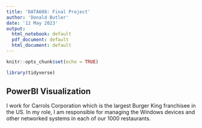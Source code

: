 ```yaml
---
title: 'DATA608: Final Project'
author: 'Donald Butler'
date: '12 May 2023'
output:
  html_notebook: default
  pdf_document: default
  html_document: default
---
```


```r
knitr::opts_chunk$set(echo = TRUE)
```

```r
library(tidyverse)
```

## PowerBI Visualization

I work for Carrols Corporation which is the largest Burger King franchisee in the US. In my role, I am responsible for managing the Windows devices and other networked systems in each of our 1000 restaurants.